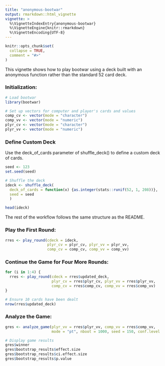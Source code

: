 ```yaml
---
title: "anonymous-bootwar"
output: rmarkdown::html_vignette
vignette: >
  %\VignetteIndexEntry{anonymous-bootwar}
  %\VignetteEngine{knitr::rmarkdown}
  %\VignetteEncoding{UTF-8}
---
```


```r
knitr::opts_chunk$set(
  collapse = TRUE,
  comment = "#>"
)
```


This vignette shows how to play bootwar using a deck built with an anonymous function rather than the standard 52 card deck.

### Initialization:

```r
# Load bootwar
library(bootwar)

# Set up vectors for computer and player's cards and values
comp_cv <- vector(mode = "character")
comp_vv <- vector(mode = "numeric")
plyr_cv <- vector(mode = "character")
plyr_vv <- vector(mode = "numeric")
```


### Define Custom Deck

Use the deck_of_cards parameter of shuffle_deck() to define a custom deck of cards.

```r
seed <- 123
set.seed(seed)

# Shuffle the deck
ideck <- shuffle_deck(
  deck_of_cards = function(x) {as.integer(stats::runif(52, 1, 208))},
  seed = seed
  )

head(ideck)
```


The rest of the workflow follows the same structure as the README.

### Play the First Round:

```r
rres <- play_round(cdeck = ideck,
                   plyr_cv = plyr_cv, plyr_vv = plyr_vv,
                   comp_cv = comp_cv, comp_vv = comp_vv)
```


### Continue the Game for Four More Rounds:

```r
for (i in 1:4) {
  rres <- play_round(cdeck = rres$updated_deck,
                     plyr_cv = rres$plyr_cv, plyr_vv = rres$plyr_vv,
                     comp_cv = rres$comp_cv, comp_vv = rres$comp_vv)
}

# Ensure 10 cards have been dealt
nrow(rres$updated_deck)
```


### Analyze the Game:

```r
gres <- analyze_game(plyr_vv = rres$plyr_vv, comp_vv = rres$comp_vv,
                     mode = "pt", nboot = 1000, seed = 150, conf.level = 0.05)

# Display game results
gres$winner
gres$bootstrap_results$effect.size
gres$bootstrap_results$ci.effect.size
gres$bootstrap_results$p.value
```
